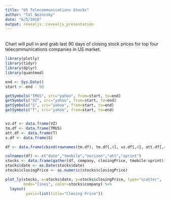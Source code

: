 ```yaml
---
title: "US Telecommunications Stocks"
author: "Tal Noznisky"
date: "6/5/2018"
output: revealjs::revealjs_presentation
---
```

<br />
Chart will pull in and grab last 90 days of closing stock prices for top four telecommunications companies in US market.
<br />
```r
library(plotly)
library(tidyr)
library(dplyr)
library(quantmod)

end <- Sys.Date()
start <- end - 90

getSymbols("TMUS", src="yahoo", from=start, to=end)
getSymbols("VZ", src="yahoo", from=start, to=end)
getSymbols("S", src="yahoo", from=start, to=end)
getSymbols("T", src="yahoo", from=start, to=end)


vz.df <- data.frame(VZ)
tm.df <- data.frame(TMUS)
att.df <- data.frame(T) 
s.df <- data.frame(S)

df <- data.frame(cbind(rownames(tm.df), tm.df[,4], vz.df[,4], att.df[,4], s.df[,4]))

colnames(df) <- c("date","tmobile","verizon","att","sprint")
stocks <- data.frame(gather(df, company, closingPrice, tmobile:sprint))
stocks$date <- as.Date(stocks$date)
stocks$closingPrice <- as.numeric(stocks$closingPrice)
```

```r
plot_ly(stocks, x=stocks$date, y=stocks$closingPrice, type="scatter", 
        mode="lines", color=stocks$company) %>%
  layout(
         yaxis=list(title="Closing Price"))
```
